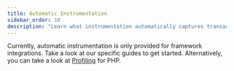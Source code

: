 ```yaml
---
title: Automatic Instrumentation
sidebar_order: 10
description: "Learn what instrumentation automatically captures transactions."
---
```


Currently, automatic instrumentation is only provided for framework integrations. Take a look at our specific guides to get started.
Alternatively, you can take a look at [Profiling](/platforms/php/profiling/) for PHP.

<GuideGrid platform="php" />
